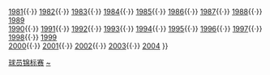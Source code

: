 {{Navbox
|name = 斯诺克球员锦标赛
|title = [[斯诺克球员锦标赛]]

|group1 = 按年排序
|list1 = <span style="visibility:hidden">1980{{·}}</span> [[1981年国际公开赛|1981]]{{·}} [[1982年国际公开赛|1982]]{{·}} [[1983年国际公开赛|1983]]{{·}} [[1984年国际公开赛|1984]]{{·}} [[1985年Matchroom杯|1985]]{{·}} [[1986年国际公开赛|1986]]{{·}} [[1987年国际公开赛|1987]]{{·}} [[1988年国际公开赛|1988]]{{·}} [[1989年国际公开赛|1989]]<br/> [[1990年国际公开赛|1990]]{{·}} [[1991年国际公开赛|1991]]{{·}} [[1992年国际公开赛|1992]]{{·}} [[1993年国际公开赛|1993]]{{·}} [[1994年国际公开赛|1994]]{{·}} [[1995年国际公开赛|1995]]{{·}} [[1996年国际公开赛|1996]]{{·}} [[1997年国际公开赛|1997]]{{·}} [[1998年苏格兰公开赛|1998]]{{·}} [[1999年苏格兰公开赛|1999]]<br/> [[2000年苏格兰公开赛|2000]]{{·}} [[2001年苏格兰公开赛|2001]]{{·}} [[2002年苏格兰公开赛|2002]]{{·}} [[2003年苏格兰公开赛|2003]]{{·}} [[2004年斯诺克球员锦标赛|2004]]
}}<noinclude>
[[Category:斯诺克模板|球员锦标赛]]
[[Category:斯诺克球员锦标赛|~]]</noinclude>
